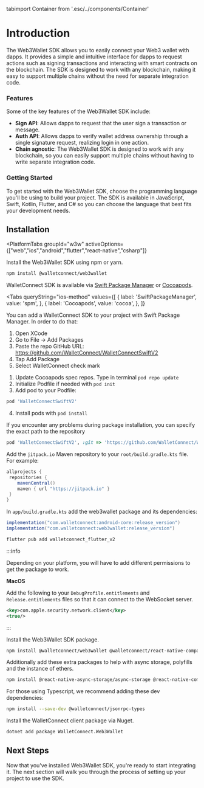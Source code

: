 tabimport Container from '.esc/../components/Container'

# Introduction

The Web3Wallet SDK allows you to easily connect your Web3 wallet with dapps. It provides a simple and intuitive interface for dapps to request actions such as signing transactions and interacting with smart contracts on the blockchain. The SDK is designed to work with any blockchain, making it easy to support multiple chains without the need for separate integration code.

### Features

Some of the key features of the Web3Wallet SDK include:

- **Sign API**: Allows dapps to request that the user sign a transaction or message.
- **Auth API**: Allows dapps to verify wallet address ownership through a single signature request, realizing login in one action.
- **Chain agnostic**: The Web3Wallet SDK is designed to work with any blockchain, so you can easily support multiple chains without having to write separate integration code.

### Getting Started

To get started with the Web3Wallet SDK, choose the programming language you'll be using to build your project. The SDK is available in JavaScript, Swift, Kotlin, Flutter, and C# so you can choose the language that best fits your development needs.

## Installation

<PlatformTabs
	groupId="w3w"
	activeOptions={["web","ios","android","flutter","react-native","csharp"]}
>
<PlatformTabItem value="web">

Install the Web3Wallet SDK using npm or yarn.

```bash npm2yarn
npm install @walletconnect/web3wallet
```

</PlatformTabItem>
<PlatformTabItem value="ios">

WalletConnect SDK is available via [Swift Package Manager](https://swift.org/package-manager/) or [Cocoapods](https://cocoapods.org/).

<Tabs
queryString="ios-method"
	values={[
		{ label: 'SwiftPackageManager', value: 'spm', },
		{ label: 'Cocoapods', value: 'cocoa', },
	]}
>
<TabItem value="spm">

You can add a WalletConnect SDK to your project with Swift Package Manager. In order to do that:

1. Open XCode
2. Go to File -> Add Packages
3. Paste the repo GitHub URL: https://github.com/WalletConnect/WalletConnectSwiftV2
4. Tap Add Package
5. Select WalletConnect check mark

</TabItem>
<TabItem value="cocoa">

1. Update Cocoapods spec repos. Type in terminal `pod repo update`
2. Initialize Podfile if needed with `pod init`
3. Add pod to your Podfile:

```ruby
pod 'WalletConnectSwiftV2'
```

4. Install pods with `pod install`

If you encounter any problems during package installation, you can specify the exact path to the repository

```ruby
pod 'WalletConnectSwiftV2', :git => 'https://github.com/WalletConnect/WalletConnectSwiftV2.git', :tag => '1.0.5'
```

</TabItem>
</Tabs>

</PlatformTabItem>
<PlatformTabItem value="android">

Add the `jitpack.io` Maven repository to your `root/build.gradle.kts` file. For example:

```gradle
allprojects {
 repositories {
    mavenCentral()
    maven { url "https://jitpack.io" }
 }
}
```

In `app/build.gradle.kts` add the web3wallet package and its dependencies:

```gradle
implementation("com.walletconnect:android-core:release_version")
implementation("com.walletconnect:web3wallet:release_version")
```

</PlatformTabItem>
<PlatformTabItem value="flutter">

```dart
flutter pub add walletconnect_flutter_v2
```

:::info

Depending on your platform, you will have to add different permissions to get the package to work.

**MacOS**

Add the following to your `DebugProfile.entitlements` and `Release.entitlements` files so that it can connect to the WebSocket server.

```xml
<key>com.apple.security.network.client</key>
<true/>
```

:::

</PlatformTabItem>
<PlatformTabItem value="react-native">

Install the Web3Wallet SDK package.

```bash npm2yarn
npm install @walletconnect/web3wallet @walletconnect/react-native-compat
```

Additionally add these extra packages to help with async storage, polyfills and the instance of ethers.

```bash npm2yarn
npm install @react-native-async-storage/async-storage @react-native-community/netinfo react-native-get-random-values fast-text-encoding @ethersproject/shims ethers@5.7.2 @json-rpc-tools/utils
```

For those using Typescript, we recommend adding these dev dependencies:

```bash npm2yarn
npm install --save-dev @walletconnect/jsonrpc-types
```

</PlatformTabItem>
<PlatformTabItem value="csharp">

Install the WalletConnect client package via Nuget.

```bash
dotnet add package WalletConnect.Web3Wallet
```

</PlatformTabItem>
</PlatformTabs>

## Next Steps

Now that you've installed Web3Wallet SDK, you're ready to start integrating it. The next section will walk you through the process of setting up your project to use the SDK.

